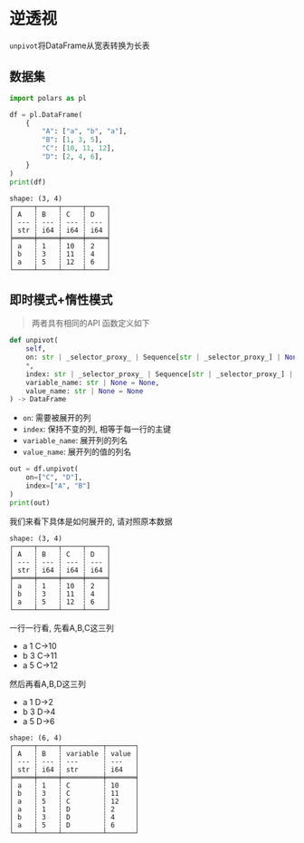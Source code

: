 # 逆透视
`unpivot`将DataFrame从宽表转换为长表

## 数据集

```python
import polars as pl

df = pl.DataFrame(
    {
        "A": ["a", "b", "a"],
        "B": [1, 3, 5],
        "C": [10, 11, 12],
        "D": [2, 4, 6],
    }
)
print(df)
```

```text
shape: (3, 4)
┌─────┬─────┬─────┬─────┐
│ A   ┆ B   ┆ C   ┆ D   │
│ --- ┆ --- ┆ --- ┆ --- │
│ str ┆ i64 ┆ i64 ┆ i64 │
╞═════╪═════╪═════╪═════╡
│ a   ┆ 1   ┆ 10  ┆ 2   │
│ b   ┆ 3   ┆ 11  ┆ 4   │
│ a   ┆ 5   ┆ 12  ┆ 6   │
└─────┴─────┴─────┴─────┘
```

## 即时模式+惰性模式
> 两者具有相同的API
函数定义如下
```python
def unpivot(
    self,
    on: str | _selector_proxy_ | Sequence[str | _selector_proxy_] | None = None,
    *,
    index: str | _selector_proxy_ | Sequence[str | _selector_proxy_] | None = None,
    variable_name: str | None = None,
    value_name: str | None = None
) -> DataFrame
```
- `on`: 需要被展开的列
- `index`: 保持不变的列, 相等于每一行的主键
- `variable_name`: 展开列的列名
- `value_name`: 展开列的值的列名

```python
out = df.unpivot(
    on=["C", "D"],
    index=["A", "B"]
)
print(out)
```
我们来看下具体是如何展开的, 请对照原本数据
```text
shape: (3, 4)
┌─────┬─────┬─────┬─────┐
│ A   ┆ B   ┆ C   ┆ D   │
│ --- ┆ --- ┆ --- ┆ --- │
│ str ┆ i64 ┆ i64 ┆ i64 │
╞═════╪═════╪═════╪═════╡
│ a   ┆ 1   ┆ 10  ┆ 2   │
│ b   ┆ 3   ┆ 11  ┆ 4   │
│ a   ┆ 5   ┆ 12  ┆ 6   │
└─────┴─────┴─────┴─────┘
```
一行一行看, 先看A,B,C这三列
- a 1 C->10
- b 3 C->11
- a 5 C->12

然后再看A,B,D这三列
- a 1 D->2
- b 3 D->4
- a 5 D->6
```text
shape: (6, 4)
┌─────┬─────┬──────────┬───────┐
│ A   ┆ B   ┆ variable ┆ value │
│ --- ┆ --- ┆ ---      ┆ ---   │
│ str ┆ i64 ┆ str      ┆ i64   │
╞═════╪═════╪══════════╪═══════╡
│ a   ┆ 1   ┆ C        ┆ 10    │
│ b   ┆ 3   ┆ C        ┆ 11    │
│ a   ┆ 5   ┆ C        ┆ 12    │
│ a   ┆ 1   ┆ D        ┆ 2     │
│ b   ┆ 3   ┆ D        ┆ 4     │
│ a   ┆ 5   ┆ D        ┆ 6     │
└─────┴─────┴──────────┴───────┘
```